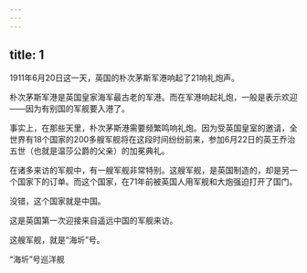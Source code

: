 ```yaml
---
---
---
```

title: 1
---



1911年6月20日这一天，英国的朴次茅斯军港响起了21响礼炮声。

朴次茅斯军港是英国皇家海军最古老的军港。而在军港响起礼炮，一般是表示欢迎——因为有别国的军舰要入港了。

事实上，在那些天里，朴次茅斯港需要频繁鸣响礼炮。因为受英国皇室的邀请，全世界有18个国家的200多艘军舰将在这段时间纷纷前来，参加6月22日的英王乔治五世（也就是温莎公爵的父亲）的加冕典礼。

在诸多来访的军舰中，有一艘军舰非常特别。这艘军舰，是英国制造的，却是另一个国家下的订单。而这个国家，在71年前被英国人用军舰和大炮强迫打开了国门。

没错，这个国家就是中国。

这是英国第一次迎接来自遥远中国的军舰来访。

这艘军舰，就是“海圻”号。

“海圻”号巡洋舰